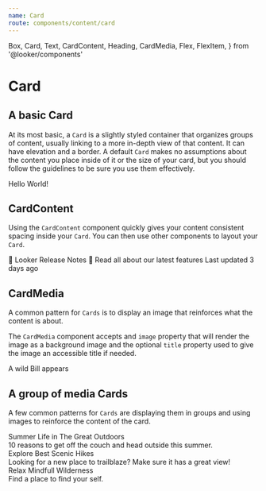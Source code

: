 ```yaml
---
name: Card
route: components/content/card
---
```


  Box,
  Card,
  Text,
  CardContent,
  Heading,
  CardMedia,
  Flex,
  FlexItem,
} from '@looker/components'

# Card

<ComponentDetail of="Card" />

## A basic Card

At its most basic, a `Card` is a slightly styled container that organizes groups of content, usually linking to a more in-depth view of that content. It can have elevation and a border. A default `Card` makes no assumptions about the content you place inside of it or the size of your card, but you should follow the guidelines to be sure you use them effectively.

<Playground>
  <Card raised>
    <Text variant="subdued" fontSize="xlarge">
      Hello World!
    </Text>
  </Card>
</Playground>

## CardContent

<ComponentDetail of="CardContent" github="Card/CardContent" />

Using the `CardContent` component quickly gives your content consistent spacing inside your `Card`. You can then use other components to layout your `Card`.

<Playground>
  <Card raised>
    <CardContent>
      <Heading fontSize="xxxlarge">🎉 Looker Release Notes 🎉</Heading>
      <Heading as="h4" fontSize="small">
        Read all about our latest features
      </Heading>
      <Text fontSize="xsmall" variant="subdued">
        Last updated 3 days ago
      </Text>
    </CardContent>
  </Card>
</Playground>

## CardMedia

<ComponentDetail of="CardMedia" github="Card/CardMedia" />

A common pattern for `Cards` is to display an image that reinforces what the content is about.

The `CardMedia` component accepts and `image` property that will render the image as a background image and the optional `title` property used to give the image an accessible title if needed.

<Playground>
  <Box maxWidth="18rem">
    <Card>
      <CardMedia image="https://www.fillmurray.com/300/150" title="Bill 1" />
      <CardContent>
        <Heading>A wild Bill appears</Heading>
      </CardContent>
    </Card>
  </Box>
</Playground>

## A group of media Cards

A few common patterns for `Cards` are displaying them in groups and using images to reinforce the content of the card.

<Playground>
  <Flex>
    <FlexItem width="33%" mr="small">
      <Card raised>
        <CardMedia
          image="https://placeimg.com/640/480/nature"
          title="Summer Nature"
        />
        <CardContent>
          <Text
            fontSize="xsmall"
            textTransform="uppercase"
            fontWeight="semiBold"
            variant="subdued"
          >
            Summer
          </Text>
          <Heading as="h4" fontSize="medium" fontWeight="semiBold" truncate>
            Life in The Great Outdoors
          </Heading>
          <div>
            <Text fontSize="small">
              10 reasons to get off the couch and head outside this summer.
            </Text>
          </div>
        </CardContent>
      </Card>
    </FlexItem>
    <FlexItem width="33%" mr="small">
      <Card raised>
        <CardMedia
          image="https://placeimg.com/630/480/nature"
          title="A Scenic Valley"
        />
        <CardContent>
          <Text
            fontSize="xsmall"
            textTransform="uppercase"
            fontWeight="semiBold"
            variant="subdued"
          >
            Explore
          </Text>
          <Heading as="h4" fontSize="medium" fontWeight="semiBold" truncate>
            Best Scenic Hikes
          </Heading>
          <div mt="xs">
            <Text fontSize="small">
              Looking for a new place to trailblaze? Make sure it has a great
              view!
            </Text>
          </div>
        </CardContent>
      </Card>
    </FlexItem>
    <FlexItem width="33%">
      <Card raised>
        <CardMedia
          image="https://placeimg.com/620/480/nature"
          title="Relaxing Views"
        />
        <CardContent>
          <Text
            fontSize="xsmall"
            textTransform="uppercase"
            fontWeight="semiBold"
            variant="subdued"
          >
            Relax
          </Text>
          <Heading as="h4" fontSize="large" fontWeight="semiBold" truncate>
            Mindfull Wilderness
          </Heading>
          <div mt="xs">
            <Text fontSize="small">Find a place to find your self.</Text>
          </div>
        </CardContent>
      </Card>
    </FlexItem>
  </Flex>
</Playground>
